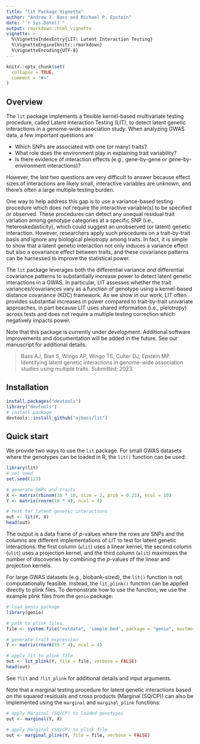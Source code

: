 ```yaml
---
title: "lit Package Vignette"
author: "Andrew J. Bass and Michael P. Epstein"
date: "`r Sys.Date()`"
output: rmarkdown::html_vignette
vignette: >
  %\VignetteIndexEntry{LIT: Latent Interaction Testing}
  %\VignetteEngine{knitr::rmarkdown}
  %\VignetteEncoding{UTF-8}
---
```


```r
knitr::opts_chunk$set(
  collapse = TRUE,
  comment = "#>"
)
```

## Overview

The `lit` package implements a flexible kernel-based multivariate testing procedure, called Latent Interaction Testing (LIT), to detect latent genetic interactions in a genome-wide association study.
When analyzing GWAS data, a few important questions are

- Which SNPs are associated with one (or many) traits?
- What role does the environment play in explaining trait variability?
- Is there evidence of interaction effects (e.g., gene-by-gene or gene-by-environment interactions)?

However, the last two questions are very difficult to answer because effect sizes of interactions are likely small, interactive variables are unknown, and there's often a large multiple testing burden.

One way to help address this gap is to use a variance-based testing procedure which does not require the interactive variable(s) to be specified or observed. 
These procedures  can detect any unequal residual trait variation among genotype categories at a specific SNP (i.e., heteroskedasticity), which could suggest an unobserved (or latent) genetic interaction.
However, researchers apply such procedures on a trait-by-trait basis and ignore any biological pleiotropy among traits. In fact, it is simple to show that a latent genetic interaction not only induces a variance effect but also a covariance effect between traits, and these covariance patterns can be harnessed to improve the statistical power. 

The `lit` package leverages both the differential variance _and_ differential covariance patterns to substantially increase power to detect latent genetic interactions in a GWAS. In particular, LIT assesses whether the trait variances/covariances vary as a function of genotype using a kernel-based distance covariance (KDC) framework.
As we show in our work, LIT often provides substantial increases in power compared to trait-by-trait univariate approaches, in part because LIT uses shared information (i.e., pleiotropy) across tests and does not require a multiple testing correction which negatively impacts power.

Note that this package is currently under development. Additional software improvements and documentation will be added in the future. See our manuscript for additional details:

> Bass AJ, Bian S, Wingo AP, Wingo TS, Culter DJ, Epstein MP. Identifying latent genetic interactions in genome-wide association studies using multiple traits. *Submitted*; 2023.

## Installation

```r
install.packages("devtools")
library("devtools")
# install package
devtools::install_github("ajbass/lit")
```

## Quick start

We provide two ways to use the `lit` package. For small GWAS datasets where the genotypes can be loaded in R, the `lit()` function can be used:

```r
library(lit)
# set seed
set.seed(123)

# generate SNPs and traits
X <- matrix(rbinom(10 * 10, size = 2, prob = 0.25), ncol = 10)
Y <- matrix(rnorm(10 * 4), ncol = 4)

# test for latent genetic interactions
out <- lit(Y, X)
head(out)
```

The output is a data frame of $p$-values where the rows are SNPs and the columns are different implementations of LIT to test for latent genetic interactions: the first column (`wlit`) uses a linear kernel, the second column (`ulit`) uses a projection kernel, and the third column (`alit`) maximizes the number of discoveries by combining the $p$-values of the linear and projection kernels. 

For large GWAS datasets (e.g., biobank-sized), the `lit()` function is not computationally feasible. Instead, the `lit_plink()` function can be applied directly to plink files. To demonstrate how to use the function, we use the example plink files from the `genio` package:

```r
# load genio package
library(genio)

# path to plink files
file <- system.file("extdata", 'sample.bed', package = "genio", mustWork = TRUE)

# generate trait expression
Y <- matrix(rnorm(10 * 4), ncol = 4)

# apply lit to plink file
out <- lit_plink(Y, file = file, verbose = FALSE)
head(out)
```

See `?lit` and `?lit_plink` for additional details and input arguments.

Note that a marginal testing procedure for latent genetic interactions based on the squared residuals and cross products (Marginal (SQ/CP)) can also be implemented using the `marginal` and `marginal_plink` functions: 

```r
# apply Marginal (SQ/CP) to loaded genotypes
out <- marginal(Y, X)

# apply Marginal (SQ/CP) to plink file
out <- marginal_plink(Y, file = file, verbose = FALSE)
```
